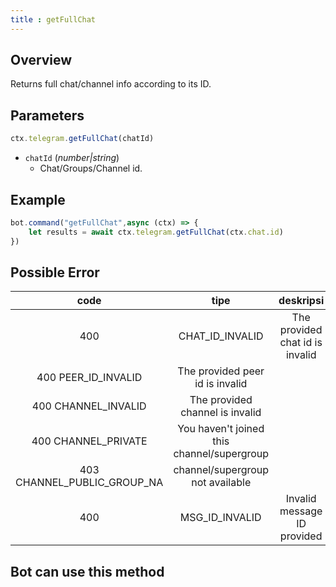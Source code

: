 ```yaml
---
title : getFullChat
---
```

## Overview
Returns full chat/channel info according to its ID.
## Parameters
```ts 
ctx.telegram.getFullChat(chatId)
```
- `chatId` (_number|string_)
    - Chat/Groups/Channel id.
## Example
```ts:index.ts highlight=2
bot.command("getFullChat",async (ctx) => {
    let results = await ctx.telegram.getFullChat(ctx.chat.id)
})
```
## Possible Error

|             code              |                    tipe                    |            deskripsi            |
|:-----------------------------:|:------------------------------------------:|:-------------------------------:|
|              400              |             CHAT_ID_INVALID              | The provided chat id is invalid |
|     400 PEER_ID_INVALID     |      The provided peer id is invalid       |                                 |
|      400 CHANNEL_INVALID      |      The provided channel is invalid       |                                 |
|      400 CHANNEL_PRIVATE      | You haven't joined this channel/supergroup |                                 |
| 403 CHANNEL_PUBLIC_GROUP_NA |      channel/supergroup not available      |                                 |
|              400              |              MSG_ID_INVALID              |   Invalid message ID provided   |

## Bot can use this method